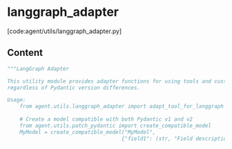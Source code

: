 # langgraph_adapter

[code:agent/utils/langgraph_adapter.py]

## Content

```python
"""LangGraph Adapter

This utility module provides adapter functions for using tools and custom models with LangGraph
regardless of Pydantic version differences.

Usage:
    from agent.utils.langgraph_adapter import adapt_tool_for_langgraph
    
    # Create a model compatible with both Pydantic v1 and v2
    from agent.utils.patch_pydantic import create_compatible_model
    MyModel = create_compatible_model("MyModel", 
                                     {"field1": (str, "Field description")})...
```